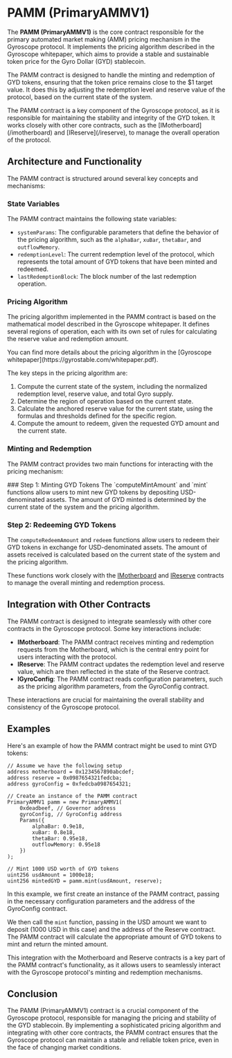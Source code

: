 
# PAMM (PrimaryAMMV1)

The **PAMM (PrimaryAMMV1)** is the core contract responsible for the primary automated market making (AMM) pricing mechanism in the Gyroscope protocol. It implements the pricing algorithm described in the Gyroscope whitepaper, which aims to provide a stable and sustainable token price for the Gyro Dollar (GYD) stablecoin.

The PAMM contract is designed to handle the minting and redemption of GYD tokens, ensuring that the token price remains close to the $1 target value. It does this by adjusting the redemption level and reserve value of the protocol, based on the current state of the system.

<Callout type="info">
The PAMM contract is a key component of the Gyroscope protocol, as it is responsible for maintaining the stability and integrity of the GYD token. It works closely with other core contracts, such as the [IMotherboard](/imotherboard) and [IReserve](/ireserve), to manage the overall operation of the protocol.
</Callout>

## Architecture and Functionality

The PAMM contract is structured around several key concepts and mechanisms:

### State Variables
The PAMM contract maintains the following state variables:

- `systemParams`: The configurable parameters that define the behavior of the pricing algorithm, such as the `alphaBar`, `xuBar`, `thetaBar`, and `outflowMemory`.
- `redemptionLevel`: The current redemption level of the protocol, which represents the total amount of GYD tokens that have been minted and redeemed.
- `lastRedemptionBlock`: The block number of the last redemption operation.

### Pricing Algorithm
The pricing algorithm implemented in the PAMM contract is based on the mathematical model described in the Gyroscope whitepaper. It defines several regions of operation, each with its own set of rules for calculating the reserve value and redemption amount.

<Callout type="info">
You can find more details about the pricing algorithm in the [Gyroscope whitepaper](https://gyrostable.com/whitepaper.pdf).
</Callout>

The key steps in the pricing algorithm are:

1. Compute the current state of the system, including the normalized redemption level, reserve value, and total Gyro supply.
2. Determine the region of operation based on the current state.
3. Calculate the anchored reserve value for the current state, using the formulas and thresholds defined for the specific region.
4. Compute the amount to redeem, given the requested GYD amount and the current state.

### Minting and Redemption
The PAMM contract provides two main functions for interacting with the pricing mechanism:

<Steps>
### Step 1: Minting GYD Tokens
The `computeMintAmount` and `mint` functions allow users to mint new GYD tokens by depositing USD-denominated assets. The amount of GYD minted is determined by the current state of the system and the pricing algorithm.

### Step 2: Redeeming GYD Tokens
The `computeRedeemAmount` and `redeem` functions allow users to redeem their GYD tokens in exchange for USD-denominated assets. The amount of assets received is calculated based on the current state of the system and the pricing algorithm.
</Steps>

These functions work closely with the [IMotherboard](/imotherboard) and [IReserve](/ireserve) contracts to manage the overall minting and redemption process.

## Integration with Other Contracts

The PAMM contract is designed to integrate seamlessly with other core contracts in the Gyroscope protocol. Some key interactions include:

- **IMotherboard**: The PAMM contract receives minting and redemption requests from the Motherboard, which is the central entry point for users interacting with the protocol.
- **IReserve**: The PAMM contract updates the redemption level and reserve value, which are then reflected in the state of the Reserve contract.
- **IGyroConfig**: The PAMM contract reads configuration parameters, such as the pricing algorithm parameters, from the GyroConfig contract.

These interactions are crucial for maintaining the overall stability and consistency of the Gyroscope protocol.

## Examples

Here's an example of how the PAMM contract might be used to mint GYD tokens:

```solidity
// Assume we have the following setup
address motherboard = 0x1234567890abcdef;
address reserve = 0x0987654321fedcba;
address gyroConfig = 0xfedcba0987654321;

// Create an instance of the PAMM contract
PrimaryAMMV1 pamm = new PrimaryAMMV1(
    0xdeadbeef, // Governor address
    gyroConfig, // GyroConfig address
    Params({
        alphaBar: 0.9e18,
        xuBar: 0.8e18,
        thetaBar: 0.95e18,
        outflowMemory: 0.95e18
    })
);

// Mint 1000 USD worth of GYD tokens
uint256 usdAmount = 1000e18;
uint256 mintedGYD = pamm.mint(usdAmount, reserve);
```

In this example, we first create an instance of the PAMM contract, passing in the necessary configuration parameters and the address of the GyroConfig contract.

We then call the `mint` function, passing in the USD amount we want to deposit (1000 USD in this case) and the address of the Reserve contract. The PAMM contract will calculate the appropriate amount of GYD tokens to mint and return the minted amount.

This integration with the Motherboard and Reserve contracts is a key part of the PAMM contract's functionality, as it allows users to seamlessly interact with the Gyroscope protocol's minting and redemption mechanisms.

## Conclusion

The PAMM (PrimaryAMMV1) contract is a crucial component of the Gyroscope protocol, responsible for managing the pricing and stability of the GYD stablecoin. By implementing a sophisticated pricing algorithm and integrating with other core contracts, the PAMM contract ensures that the Gyroscope protocol can maintain a stable and reliable token price, even in the face of changing market conditions.